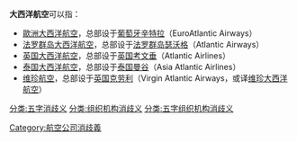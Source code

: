 '''大西洋航空'''可以指：
*[[歐洲大西洋航空|歐洲大西洋航空]]，总部设于[[葡萄牙|葡萄牙]][[辛特拉|辛特拉]]（EuroAtlantic Airways）
*[[法罗群岛大西洋航空|法罗群岛大西洋航空]]，总部设于[[法罗群岛|法罗群岛]][[瑟沃格|瑟沃格]]（Atlantic Airways）
*[[英国大西洋航空|英国大西洋航空]]，总部设于[[英国|英国]][[考文垂|考文垂]]（Atlantic Airlines）
*[[泰国大西洋航空|泰国大西洋航空]]，总部设于[[泰国|泰国]][[曼谷|曼谷]]（Asia Atlantic Airlines）
*[[维珍航空|维珍航空]]，总部设于[[英国|英国]][[克劳利|克劳利]]（Virgin Atlantic Airways，或译[[维珍大西洋航空|维珍大西洋航空]]）

{{disambig}}
[[Category:航空公司消歧義|Category:航空公司消歧義]]
[[分类:五字消歧义|分类:五字消歧义]]
[[分类:组织机构消歧义|分类:组织机构消歧义]]
[[分类:五字组织机构消歧义|分类:五字组织机构消歧义]]